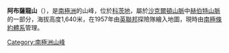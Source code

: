 {{expand|time=2013-12-31T10:59:10+00:00}}
{{unreferenced|time=2013-12-31T10:59:10+00:00}}
{{Coord|80|24|S|25|24|W||display=title}}

'''阿布薩龍山'''（{{lang-en|Mount Absalom}}），是[[南極洲|南極洲]]的山峰，位於[[科茨地|科茨地]]，屬於[[沙克爾頓山脈|沙克爾頓山脈]]中[[赫伯特山脈_(科茨地)|赫伯特山脈]]的一部分，海拔高度1,640米，在1957年由[[英聯邦|英聯邦]]探險隊繪入地圖，現時由[[南極條約體系|南極條約體系]]管理。

{{DEFAULTSORT:Mount Absalom}}
[[Category:南極洲山峰|Category:南極洲山峰]]


{{CoatsLand-geo-stub}}